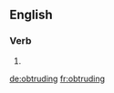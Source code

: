 ==English==

===Verb===
{{head|en}}

# {{present participle of|obtrude}}

[[de:obtruding]]
[[fr:obtruding]]